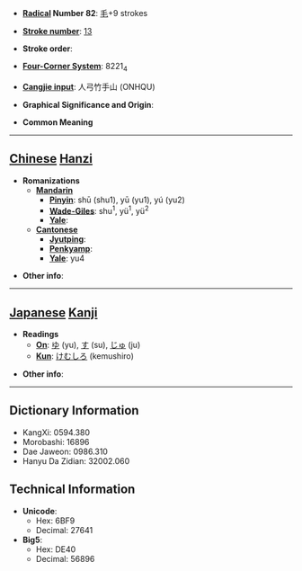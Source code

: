 * '''[[Wiktionary:Chinese radical index| Radical]] Number 82''': [[Wiktionary:Chinese radical index 毛|毛]]+9 strokes

* '''[[Wiktionary:Chinese total strokes index|Stroke number]]''': [[Wiktionary:Chinese total strokes index 13|13]]

* '''Stroke order''': 

* '''[[Wiktionary:Chinese four corner index|Four-Corner System]]''': 8221<sub>4</sub>

* '''[[Wiktionary:Chinese Cangjie index|Cangjie input]]''': 人弓竹手山 (ONHQU)

* '''Graphical Significance and Origin''': 

* '''Common Meaning'''

----

== [[Chinese]] [[Hanzi]] ==

* '''Romanizations'''
** '''[[Mandarin]]'''
*** '''[[Pinyin]]''': shū (shu1), yū (yu1), yú (yu2)
*** '''[[Wade-Giles]]''': shu<sup>1</sup>, yü<sup>1</sup>, yü<sup>2</sup>
*** '''[[Yale]]''': 
** '''[[Cantonese]]'''
*** '''[[Jyutping]]''':
*** '''[[Penkyamp]]''': 
*** '''[[Yale]]''': yu4

* '''Other info''': 

----

== [[Japanese]] [[Kanji]] ==

* '''Readings'''
** '''[[On]]''': [[ゆ]] (yu), [[す]] (su), [[じゅ]] (ju)
** '''[[Kun]]''': [[けむしろ]] (kemushiro)

* '''Other info''':  

----

== Dictionary Information ==

* KangXi: 0594.380
* Morobashi: 16896
* Dae Jaweon: 0986.310
* Hanyu Da Zidian: 32002.060

== Technical Information ==

* '''Unicode''':
** Hex: 6BF9
** Decimal: 27641
* '''Big5''':
** Hex: DE40
** Decimal: 56896